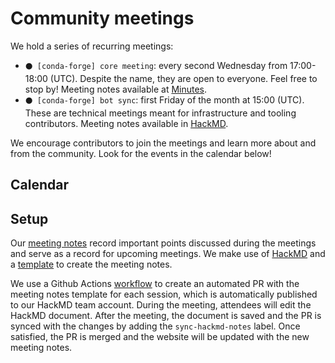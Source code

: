 # Community meetings

We hold a series of recurring meetings:

- `⚫ [conda-forge] core meeting`: every second Wednesday from 17:00-18:00 (UTC). Despite the name, they are open to everyone. Feel free to stop by! Meeting notes available at [Minutes](minutes.mdx).
- `⚫ [conda-forge] bot sync`: first Friday of the month at 15:00 (UTC). These are technical meetings meant for infrastructure and tooling contributors. Meeting notes available in [HackMD](https://hackmd.io/@conda-forge/BJE6E1VY2).

We encourage contributors to join the meetings and learn more about and from the community. Look for the events in the calendar below!

## Calendar


<Calendar />

## Setup

Our [meeting notes](https://conda-forge.org/community/minutes/) record important points discussed during the meetings and serve as a record for upcoming meetings.
We make use of [HackMD](https://hackmd.io/) and a [template](https://github.com/conda-forge/conda-forge.github.io/blob/main/misc/DEV_MEETING_TEMPLATE.md) to create the meeting notes.

We use a Github Actions [workflow][gha-workflow] to create an automated PR with the meeting notes
template for each session, which is automatically published to our HackMD team account. During the
meeting, attendees will edit the HackMD document. After the meeting, the document is saved and the
PR is synced with the changes by adding the `sync-hackmd-notes` label. Once satisfied, the PR is
merged and the website will be updated with the new meeting notes.

[gha-workflow]: https://github.com/conda-forge/conda-forge.github.io/actions/workflows/meeting-notes.yml
